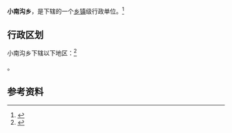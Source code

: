 {{中国乡级行政区|62/10/22/212/000}}

'''小南沟乡'''，是{{PRC admin/fullname|62/10/22/212/000|3}}下辖的一个[[乡镇|乡镇]]级行政单位。<ref>{{PRC admin/ref sgc|{{PRC admin/parent|62/10/22/212/000}}}}</ref>

== 行政区划 ==

小南沟乡下辖以下地区：<ref>{{PRC admin/ref sgc|62/10/22/212/000}}</ref>

{{PRC admin/children|62/10/22/212/000}}。

== 参考资料 ==

{{reflist}}

{{行政区划小作品}}
{{PRC admin/navcat|62/10/22/212/000}}